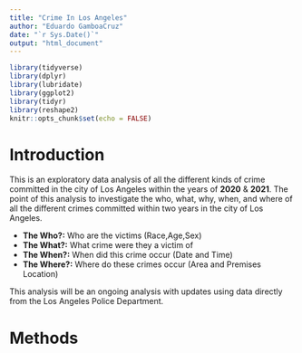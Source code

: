 ```yaml
---
title: "Crime In Los Angeles"
author: "Eduardo GamboaCruz"
date: "`r Sys.Date()`"
output: "html_document"
---
```


```r
library(tidyverse)
library(dplyr)
library(lubridate)
library(ggplot2)
library(tidyr)
library(reshape2)
knitr::opts_chunk$set(echo = FALSE)
```

# Introduction

This is an exploratory data analysis of all the different kinds of crime committed in the city of Los Angeles within the years of **2020** & **2021**. The point of this analysis to investigate the who, what, why, when, and where of all the different crimes committed within two years in the city of Los Angeles.

-   **The Who?:** Who are the victims (Race,Age,Sex)
-   **The What?:** What crime were they a victim of
-   **The When?:** When did this crime occur (Date and Time)
-   **The Where?:** Where do these crimes occur (Area and Premises Location)

This analysis will be an ongoing analysis with updates using data directly from the Los Angeles Police Department.

# Methods
